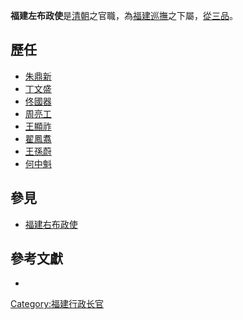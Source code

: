 '''福建左布政使'''是[[清朝|清朝]]之官職，為[[福建巡撫|福建巡撫]]之下屬，[[從三品|從三品]]。
==歷任==
*[[朱鼎新|朱鼎新]] 
*[[丁文盛|丁文盛]] 
*[[佟國器|佟國器]] 
*[[周亮工|周亮工]] 
*[[王顯祚|王顯祚]] 
*[[翟鳳翥|翟鳳翥]] 
*[[王孫蔚|王孫蔚]] 
*[[何中魁|何中魁]]
==參見==
*[[福建右布政使|福建右布政使]]
==參考文獻==
{{Reflist}}
*{{cite book | last = 福建省地方志编纂委员会 | first =  | authorlink =  | coauthors =  | title = 福建巡抚 | publisher = 方志出版社 | date = 2000-11 | location = 北京 | pages =  | url = http://www.fjsq.gov.cn/ShowText.asp?ToBook=48&index=175& | doi =  | id =  | isbn = 7-80122-601-1 | access-date = 2008-09-28 | archive-url = https://web.archive.org/web/20160304103648/http://www.fjsq.gov.cn/ShowText.asp?ToBook=48&index=175& | archive-date = 2016-03-04 | dead-url = yes }}

[[Category:福建行政长官|Category:福建行政长官]]